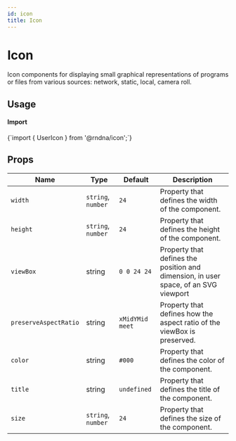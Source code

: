 ```yaml
---
id: icon
title: Icon
---
```



# Icon

Icon components for displaying small graphical representations of programs or files from various sources: network, static, local, camera roll.

## Usage

<div class="row inline-flex-center items-center">
  <div class="col col--3">
    <h4>Import</h4>
  </div>
  <div class="col col--9">
    <CodeBlock>{`import { UserIcon } from '@rndna/icon';`}</CodeBlock>
  </div>
</div>

## Props


<div class='table-responsive'>

| Name                    | Type                                                       | Default                                           | Description                                                                                                                                                  |
| ----------------------- | ---------------------------------------------------------- | ------------------------------------------------- | ------------------------------------------------------------------------------------------------------------------------------------------------------------ |
| `width`                 | `string`, `number`                                         | `24`                                              | Property that defines the width of the component.                                                                                                            |
| `height`                | `string`, `number`                                         | `24`                                              | Property that defines the height of the component.                                                                                                           |
| `viewBox`               | string                                                     | `0 0 24 24`                                       | Property that defines the position and dimension, in user space, of an SVG viewport                                                                                                         |
| `preserveAspectRatio`   | string                                                     | `xMidYMid meet`                                   | Property that defines how the aspect ratio of the viewBox is preserved.                                                                                      |
| `color`                 | string                                                     | `#000`                                            | Property that defines the color of the component.                                                                                                            |
| `title`                 | string                                                     | `undefined`                                       | Property that defines the title of the component.                                                                                                            |
| `size`                  | `string`, `number`                                         | `24`                                              | Property that defines the size of the component.                                                                                                             |

</div>

